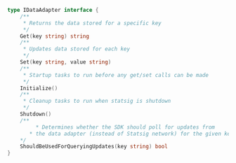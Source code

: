 ```go
type IDataAdapter interface {
	/**
	 * Returns the data stored for a specific key
	 */
	Get(key string) string
	/**
	 * Updates data stored for each key
	 */
	Set(key string, value string)
	/**
	 * Startup tasks to run before any get/set calls can be made
	 */
	Initialize()
	/**
	 * Cleanup tasks to run when statsig is shutdown
	 */
	Shutdown()
	/**
		 * Determines whether the SDK should poll for updates from
	   * the data adapter (instead of Statsig network) for the given key
	*/
	ShouldBeUsedForQueryingUpdates(key string) bool
}
```
